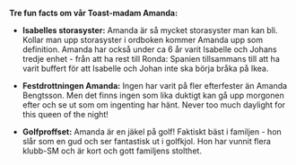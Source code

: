 **Tre fun facts om vår Toast-madam Amanda:**<br/>

- **Isabelles storasyster:** Amanda är så mycket storasyster man kan bli. Kollar man upp storasyster i ordboken kommer Amanda upp som definition. Amanda har också under ca 6 år varit Isabelle och Johans tredje enhet - från att ha rest till Ronda: Spanien tillsammans till att ha varit buffert för att Isabelle och Johan inte ska börja bråka på Ikea.

- **Festdrottningen Amanda:** Ingen har varit på fler efterfester än Amanda Bengtsson. Men det finns ingen som lika duktigt kan gå upp morgonen efter och se ut som om ingenting har hänt. Never too much daylight for this queen of the night!

- **Golfproffset:** Amanda är en jäkel på golf! Faktiskt bäst i familjen - hon slår som en gud och ser fantastisk ut i golfkjol. Hon har vunnit flera klubb-SM och är kort och gott familjens stolthet.
